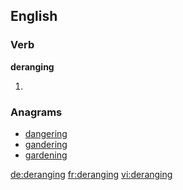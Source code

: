 
==English==

===Verb===
'''deranging'''

# {{present participle of|[[derange]]}}

===Anagrams===
* [[dangering#English|dangering]]
* [[gandering#English|gandering]]
* [[gardening#English|gardening]]

[[de:deranging]]
[[fr:deranging]]
[[vi:deranging]]